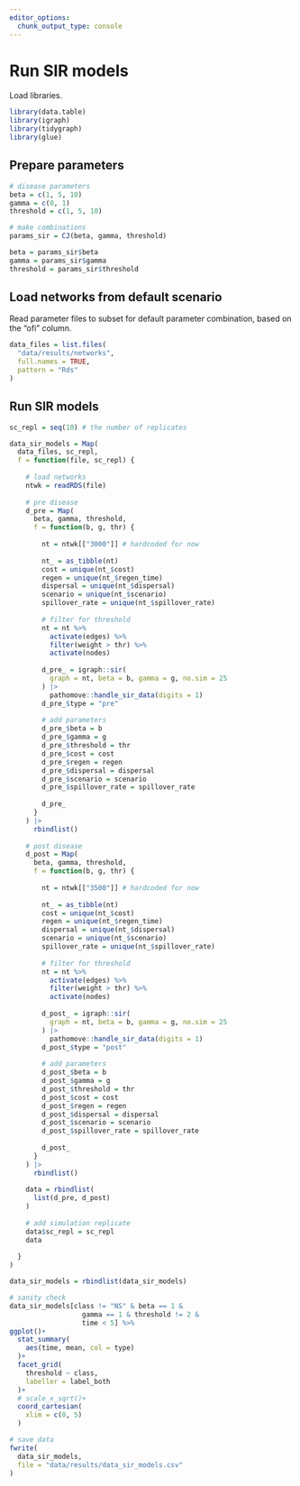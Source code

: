 ```yaml
---
editor_options: 
  chunk_output_type: console
---
```


# Run SIR models

Load libraries.

```r
library(data.table)
library(igraph)
library(tidygraph)
library(glue)
```

## Prepare parameters

```r
# disease parameters
beta = c(1, 5, 10)
gamma = c(0, 1)
threshold = c(1, 5, 10)

# make combinations
params_sir = CJ(beta, gamma, threshold)

beta = params_sir$beta
gamma = params_sir$gamma
threshold = params_sir$threshold
```

## Load networks from default scenario

Read parameter files to subset for default parameter combination, based on the "ofi" column.

```r
data_files = list.files(
  "data/results/networks",
  full.names = TRUE,
  pattern = "Rds"
)
```

## Run SIR models

```r
sc_repl = seq(10) # the number of replicates

data_sir_models = Map(
  data_files, sc_repl,
  f = function(file, sc_repl) {
    
    # load networks
    ntwk = readRDS(file)
    
    # pre disease
    d_pre = Map(
      beta, gamma, threshold,
      f = function(b, g, thr) {
        
        nt = ntwk[["3000"]] # hardcoded for now
        
        nt_ = as_tibble(nt)
        cost = unique(nt_$cost)
        regen = unique(nt_$regen_time)
        dispersal = unique(nt_$dispersal)
        scenario = unique(nt_$scenario)
        spillover_rate = unique(nt_$spillover_rate)
        
        # filter for threshold
        nt = nt %>% 
          activate(edges) %>% 
          filter(weight > thr) %>% 
          activate(nodes)
        
        d_pre_ = igraph::sir(
          graph = nt, beta = b, gamma = g, no.sim = 25
        ) |>
          pathomove::handle_sir_data(digits = 1)
        d_pre_$type = "pre"
        
        # add parameters
        d_pre_$beta = b
        d_pre_$gamma = g
        d_pre_$threshold = thr
        d_pre_$cost = cost
        d_pre_$regen = regen
        d_pre_$dispersal = dispersal
        d_pre_$scenario = scenario
        d_pre_$spillover_rate = spillover_rate
        
        d_pre_
      }
    ) |>
      rbindlist()
    
    # post disease
    d_post = Map(
      beta, gamma, threshold,
      f = function(b, g, thr) {
        
        nt = ntwk[["3500"]] # hardcoded for now
        
        nt_ = as_tibble(nt)
        cost = unique(nt_$cost)
        regen = unique(nt_$regen_time)
        dispersal = unique(nt_$dispersal)
        scenario = unique(nt_$scenario)
        spillover_rate = unique(nt_$spillover_rate)
        
        # filter for threshold
        nt = nt %>% 
          activate(edges) %>% 
          filter(weight > thr) %>% 
          activate(nodes)
        
        d_post_ = igraph::sir(
          graph = nt, beta = b, gamma = g, no.sim = 25
        ) |>
          pathomove::handle_sir_data(digits = 1)
        d_post_$type = "post"
        
        # add parameters
        d_post_$beta = b
        d_post_$gamma = g
        d_post_$threshold = thr
        d_post_$cost = cost
        d_post_$regen = regen
        d_post_$dispersal = dispersal
        d_post_$scenario = scenario
        d_post_$spillover_rate = spillover_rate
        
        d_post_
      }
    ) |>
      rbindlist()
    
    data = rbindlist(
      list(d_pre, d_post)
    )
    
    # add simulation replicate
    data$sc_repl = sc_repl
    data
    
  }
)

data_sir_models = rbindlist(data_sir_models)
```

```r
# sanity check
data_sir_models[class != "NS" & beta == 1 & 
                  gamma == 1 & threshold != 2 &
                  time < 5] %>% 
ggplot()+
  stat_summary(
    aes(time, mean, col = type)
  )+
  facet_grid(
    threshold ~ class,
    labeller = label_both
  )+
  # scale_x_sqrt()+
  coord_cartesian(
    xlim = c(0, 5)
  )
```

```r
# save data
fwrite(
  data_sir_models,
  file = "data/results/data_sir_models.csv"
)
```
